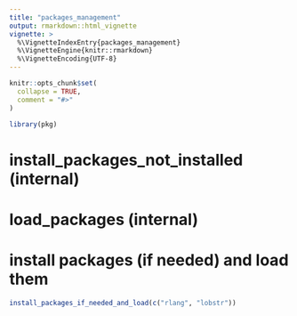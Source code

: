 ```yaml
---
title: "packages_management"
output: rmarkdown::html_vignette
vignette: >
  %\VignetteIndexEntry{packages_management}
  %\VignetteEngine{knitr::rmarkdown}
  %\VignetteEncoding{UTF-8}
---
```


```r
knitr::opts_chunk$set(
  collapse = TRUE,
  comment = "#>"
)
```

```r
library(pkg)
```

<!-- WARNING - This vignette is generated by {fusen} from dev/flat_packages_management.Rmd: do not edit by hand -->



<!--
 You need to run the 'description' chunk in the '0-dev_history.Rmd' file before continuing your code there.
-->

# install_packages_not_installed (internal)
    

# load_packages (internal)
    


# install packages (if needed) and load them
    

  
```r
install_packages_if_needed_and_load(c("rlang", "lobstr"))
```

  

